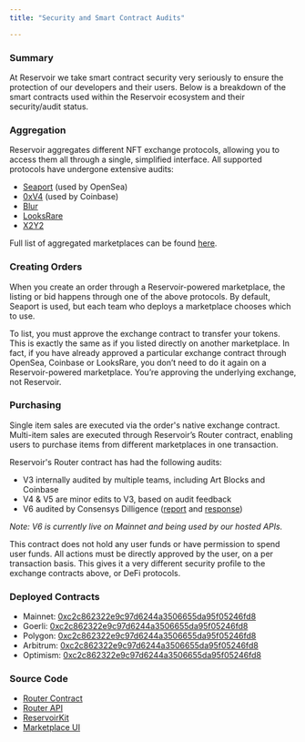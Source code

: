 ```yaml
---
title: "Security and Smart Contract Audits"

---
```


### Summary

At Reservoir we take smart contract security very seriously to ensure the protection of our developers and their users. Below is a breakdown of the smart contracts used within the Reservoir ecosystem and their security/audit status.

### Aggregation

Reservoir aggregates different NFT exchange protocols, allowing you to access them all through a single, simplified interface. All supported protocols have undergone extensive audits:

* [Seaport](https://github.com/ProjectOpenSea/seaport) (used by OpenSea)
* [0xV4](https://s3.us-east-2.amazonaws.com/zeips.0x.org/audits/abdk-consulting/ABDK_0x_Solidity_v_1_0.pdf) (used by Coinbase)
* [Blur](https://docs.blur.foundation/contracts)
* [LooksRare](https://github.com/trailofbits/publications/blob/master/reviews/LooksRare.pdf)
* [X2Y2](https://docs.x2y2.io/assets/files/X2Y2_Protocol_Report-93b524ab7d8e9a000efcfeec12fc4aa4.pdf)

Full list of aggregated marketplaces can be found [here](/docs/supported-marketplaces).

### Creating Orders

When you create an order through a Reservoir-powered marketplace, the listing or bid happens through one of the above protocols. By default, Seaport is used, but each team who deploys a marketplace chooses which to use.

To list, you must approve the exchange contract to transfer your tokens. This is exactly the same as if you listed directly on another marketplace. In fact, if you have already approved a particular exchange contract through OpenSea, Coinbase or LooksRare, you don’t need to do it again on a Reservoir-powered marketplace. You’re approving the underlying exchange, not Reservoir.

### Purchasing

Single item sales are executed via the order's native exchange contract. Multi-item sales are executed through Reservoir’s Router contract, enabling users to purchase items from different marketplaces in one transaction.

Reservoir's Router contract has had the following audits:

* V3 internally audited by multiple teams, including Art Blocks and Coinbase
* V4 & V5 are minor edits to V3, based on audit feedback
* V6 audited by Consensys Dilligence ([report](https://consensys.net/diligence/audits/private/2mas58hvaujkby/reservoir-audit-2022-08.pdf) and [response](https://acrobat.adobe.com/link/review?uri=urn:aaid:scds:US:8859bea5-3770-3053-9f14-51e6d78edaa6))

*Note: V6 is currently live on Mainnet and being used by our hosted APIs.*

This contract does not hold any user funds or have permission to spend user funds. All actions must be directly approved by the user, on a per transaction basis. This gives it a very different security profile to the exchange contracts above, or DeFi protocols.

### Deployed Contracts

* Mainnet: [0xc2c862322e9c97d6244a3506655da95f05246fd8](https://etherscan.io/address/0xC2c862322E9c97D6244a3506655DA95F05246Fd8#code)
* Goerli: [0xc2c862322e9c97d6244a3506655da95f05246fd8](https://goerli.etherscan.io/address/0xc2c862322e9c97d6244a3506655da95f05246fd8#code)
* Polygon: [0xc2c862322e9c97d6244a3506655da95f05246fd8](https://polygonscan.com/address/0xc2c862322e9c97d6244a3506655da95f05246fd8#code)
* Arbitrum: [0xc2c862322e9c97d6244a3506655da95f05246fd8](https://arbiscan.io/address/0xc2c862322e9c97d6244a3506655da95f05246fd8#code)
* Optimism: [0xc2c862322e9c97d6244a3506655da95f05246fd8](https://optimistic.etherscan.io/address/0xc2c862322e9c97d6244a3506655da95f05246fd8#code)

### Source Code

* [Router Contract](https://github.com/reservoirprotocol/core/blob/main/packages/contracts/contracts/router/ReservoirV6_0_0.sol)
* [Router API](https://github.com/reservoirprotocol/indexer/blob/v5/src/api/endpoints/execute/get-execute-buy/v6.ts)
* [ReservoirKit](https://github.com/reservoirprotocol/reservoir-kit)
* [Marketplace UI](https://github.com/reservoirprotocol/marketplace)
